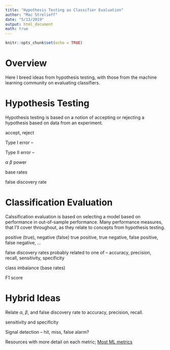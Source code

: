 ```yaml
---
title: "Hypothesis Testing as Classifier Evaluation"
author: "Mac Strelioff"
date: "5/13/2019"
output: html_document
math: true
---
```


```r
knitr::opts_chunk$set(echo = TRUE)
```




# Overview

Here I breed ideas from hypothesis testing, with those from the machine learning community on evaluating classifiers. 


# Hypothesis Testing

Hypothesis testing is based on a notion of accepting or rejecting a hypothesis based on data from an experiment. 

accept, reject

Type I error -- 

Type II error -- 

$\alpha$
$\beta$
power

base rates

false discovery rate

# Classification Evaluation

Calssification evaluation is based on selecting a model based on performance in out-of-sample performance. Many performance measures, that I'll cover throughout, as they relate to concepts from hypothesis testing. 

positive (true), negative (false)
true positive, true negative, false positive, false negative, ... 

false discovery rates probably related to one of -- accuracy, precision, recall, sensitivity, specificity

class imbalance (base rates)

F1 score


# Hybrid Ideas






Relate $\alpha$, $\beta$, and false discovery rate to accuracy, precision, recall. 

sensitivity and specificity


Signal detection -- hit, miss, false alarm?


Resources with more detail on each metric; 
[Most ML metrics](https://en.wikipedia.org/wiki/Sensitivity_and_specificity)




